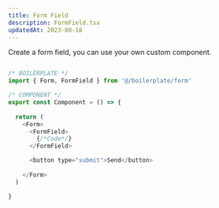 ```yaml
---
title: Form Field
description: FormField.tsx 
updatedAt: 2023-08-18
---
```


Create a form field, you can use your own custom component.

``` js

/* BOILERPLATE */
import { Form, FormField } from '@/boilerplate/form'

/* COMPONENT */
export const Component = () => {
  
  return (
    <Form>
      <FormField>
        {/*Code*/}
      </FormField>

      <button type="submit">Send</button>
      
    </Form>
  )

}

```
